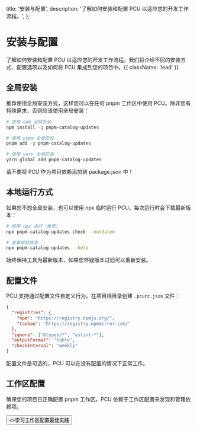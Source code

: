  title: '安装与配置',
  description: '了解如何安装和配置 PCU 以适应您的开发工作流程。',
};

# 安装与配置

了解如何安装和配置 PCU 以适应您的开发工作流程。我们将介绍不同的安装方式、配置选项以及如何将 PCU 集成到您的项目中。{{ className: 'lead' }}

## 全局安装

推荐使用全局安装方式，这样您可以在任何 pnpm 工作区中使用 PCU。除非您有特殊需求，否则应该使用全局安装：

```bash
# 使用 npm 全局安装
npm install -g pnpm-catalog-updates

# 使用 pnpm 全局安装
pnpm add -g pnpm-catalog-updates

# 使用 yarn 全局安装
yarn global add pnpm-catalog-updates
```

请不要将 PCU 作为项目依赖添加到 package.json 中！

## 本地运行方式

如果您不想全局安装，也可以使用 npx 临时运行 PCU。每次运行时会下载最新版本：

```bash
# 使用 npx 运行（推荐）
npx pnpm-catalog-updates check --outdated

# 查看帮助信息
npx pnpm-catalog-updates --help
```

始终保持工具为最新版本，如果您怀疑版本过旧可以重新安装。

## 配置文件

PCU 支持通过配置文件自定义行为。在项目根目录创建 `.pcurc.json` 文件：

```json
{
  "registries": {
    "npm": "https://registry.npmjs.org/",
    "taobao": "https://registry.npmmirror.com/"
  },
  "ignore": ["@types/*", "eslint-*"],
  "outputFormat": "table",
  "checkInterval": "weekly"
}
```

配置文件是可选的，PCU 可以在没有配置的情况下正常工作。

## 工作区配置

确保您的项目已正确配置 pnpm 工作区。PCU 依赖于工作区配置来发现和管理依赖项。

<div className="not-prose">
  <Button href="/conversations" variant="text" arrow="right">
    <>学习工作区配置最佳实践</>
  </Button>
</div>
